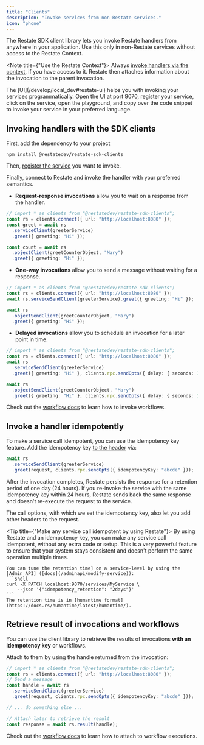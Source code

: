 ```yaml
---
title: "Clients"
description: "Invoke services from non-Restate services."
icon: "phone"
---
```


The Restate SDK client library lets you invoke Restate handlers from anywhere in your application.
Use this only in non-Restate services without access to the Restate Context.

<Note title={"Use the Restate Context"}>
Always [invoke handlers via the context](/develop/ts/service-communication), if you have access to it.
Restate then attaches information about the invocation to the parent invocation.
</Note>

<Tip title="Copy code templates via the UI Playground">
    The [UI](/develop/local_dev#restate-ui) helps you with invoking your services programmatically.
    Open the UI at port 9070, register your service, click on the service, open the playground, and copy over the code snippet to invoke your service in your preferred language.
</Tip>

## Invoking handlers with the SDK clients

First, add the dependency to your project

```shell
npm install @restatedev/restate-sdk-clients
```

Then, [register the service]("/operate/registration") you want to invoke.

Finally, connect to Restate and invoke the handler with your preferred semantics.

- **Request-response invocations** allow you to wait on a response from the handler.

```ts {CODE_LOAD::ts/src/develop/clients/ingress.ts#rpc_call_node} 
// import * as clients from "@restatedev/restate-sdk-clients";
const rs = clients.connect({ url: "http://localhost:8080" });
const greet = await rs
  .serviceClient(greeterService)
  .greet({ greeting: "Hi" });

const count = await rs
  .objectClient(greetCounterObject, "Mary")
  .greet({ greeting: "Hi" });
```

- **One-way invocations** allow you to send a message without waiting for a response.

```ts {CODE_LOAD::ts/src/develop/clients/ingress.ts#one_way_call_node} 
// import * as clients from "@restatedev/restate-sdk-clients";
const rs = clients.connect({ url: "http://localhost:8080" });
await rs.serviceSendClient(greeterService).greet({ greeting: "Hi" });

await rs
  .objectSendClient(greetCounterObject, "Mary")
  .greet({ greeting: "Hi" });
```

- **Delayed invocations** allow you to schedule an invocation for a later point in time.

```ts {CODE_LOAD::ts/src/develop/clients/ingress.ts#delayed_call_node} 
// import * as clients from "@restatedev/restate-sdk-clients";
const rs = clients.connect({ url: "http://localhost:8080" });
await rs
  .serviceSendClient(greeterService)
  .greet({ greeting: "Hi" }, clients.rpc.sendOpts({ delay: { seconds: 1 } }));

await rs
  .objectSendClient(greetCounterObject, "Mary")
  .greet({ greeting: "Hi" }, clients.rpc.sendOpts({ delay: { seconds: 1 } }));
```


Check out the [workflow docs](/develop/ts/workflows#submitting-workflows-with-sdk-clients) to learn how to invoke workflows.


## Invoke a handler idempotently

To make a service call idempotent, you can use the idempotency key feature.
Add the idempotency key [to the header](https://datatracker.ietf.org/doc/draft-ietf-httpapi-idempotency-key-header/) via:

```typescript {CODE_LOAD::ts/src/develop/clients/ingress.ts#service_idempotent} 
await rs
  .serviceSendClient(greeterService)
  .greet(request, clients.rpc.sendOpts({ idempotencyKey: "abcde" }));
```

After the invocation completes, Restate persists the response for a retention period of one day (24 hours).
If you re-invoke the service with the same idempotency key within 24 hours, Restate sends back the same response and doesn't re-execute the request to the service.


The call options, with which we set the idempotency key, also let you add other headers to the request.

<Tip title={"Make any service call idempotent by using Restate"}>
    By using Restate and an idempotency key, you can make any service call idempotent, without any extra code or setup.
    This is a very powerful feature to ensure that your system stays consistent and doesn't perform the same operation multiple times.
</Tip>


<Accordion title="Tuning retention time">

    You can tune the retention time] on a service-level by using the [Admin API] ([docs](/adminapi/modify-service)):
    ```shell
    curl -X PATCH localhost:9070/services/MyService \
        --json '{"idempotency_retention": "2days"}'
    ```
    The retention time is in [humantime format](https://docs.rs/humantime/latest/humantime/).

</Accordion>

## Retrieve result of invocations and workflows

You can use the client library to retrieve the results of invocations **with an idempotency key** or workflows.

Attach to them by using the handle returned from the invocation:

```typescript {CODE_LOAD::ts/src/develop/clients/ingress.ts#service_attach} 
// import * as clients from "@restatedev/restate-sdk-clients";
const rs = clients.connect({ url: "http://localhost:8080" });
// Send a message
const handle = await rs
  .serviceSendClient(greeterService)
  .greet(request, clients.rpc.sendOpts({ idempotencyKey: "abcde" }));

// ... do something else ...

// Attach later to retrieve the result
const response = await rs.result(handle);
```

Check out the [workflow docs](/develop/ts/workflows#submitting-workflows-with-sdk-clients) to learn how to attach to workflow executions.
